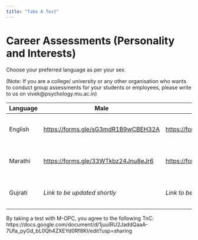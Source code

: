```yaml
---
title: "Take A Test"
---
```


# Career Assessments (Personality and Interests)

Choose your preferred language as per your sex.

(Note: If you are a college/ university or any other organisation who wants to conduct group assessments for your students or employees, please write to us on vivek\@psychology.mu.ac.in)

| Language | Male | Female | Other |
|----|----|----|----|
| English | <https://forms.gle/sG3mdR1B9wCBEH32A> | <https://forms.gle/sG3mdR1B9wCBEH32A> | *Link to be updated shortly* |
| Marathi | <https://forms.gle/33WTkbz24Jnu8eJr6> | <https://forms.gle/Vx1wrrWXhtqsFDPYA> | *Link to be updated shortly* |
| Gujrati | *Link to be updated shortly* | *Link to be updated shortly* | *Link to be updated shortly* |

By taking a test with M-OPC, you agree to the following TnC: https://docs.google.com/document/d/1juuIRU2JaddQaaA-7Ufa_pyGd_bL0Qh4ZXEYd0Rf8KI/edit?usp=sharing
